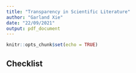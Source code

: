 ```yaml
---
title: "Transparency in Scientific Literature"
author: "Garland Xie"
date: "22/09/2021"
output: pdf_document
---
```


```r
knitr::opts_chunk$set(echo = TRUE)
```

## Checklist

